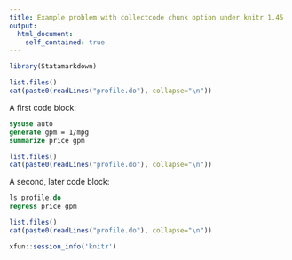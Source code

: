 ```yaml
---
title: Example problem with collectcode chunk option under knitr 1.45
output:
  html_document:
    self_contained: true
---
```


```r
library(Statamarkdown)
```

```r
list.files()
cat(paste0(readLines("profile.do"), collapse="\n"))
```

A first code block:
```stata
sysuse auto
generate gpm = 1/mpg
summarize price gpm
```

```r
list.files()
cat(paste0(readLines("profile.do"), collapse="\n"))
```

A second, later code block:
```stata
ls profile.do
regress price gpm
```

```r
list.files()
cat(paste0(readLines("profile.do"), collapse="\n"))
```

```r
xfun::session_info('knitr')
```

